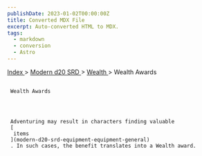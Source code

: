 ```yaml
---
publishDate: 2023-01-02T00:00:00Z
title: Converted MDX File
excerpt: Auto-converted HTML to MDX.
tags:
  - markdown
  - conversion
  - Astro
---
```







[
      Index
     ](-index)
     >
     [
      Modern d20 SRD
     ](modern-d20-srd-index)
     >
     [
      Wealth
     ](modern-d20-srd-wealth-index)
     > Wealth Awards
    





## 
     Wealth Awards
    



     Adventuring may result in characters finding valuable
     [
      items
     ](modern-d20-srd-equipment-equipment-general)
     . In such cases, the benefit translates into a Wealth award.
    




